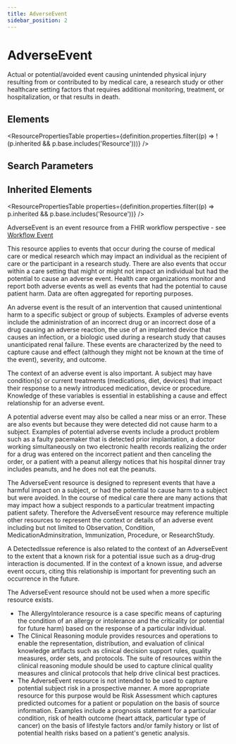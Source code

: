 ```yaml
---
title: AdverseEvent
sidebar_position: 2
---
```



# AdverseEvent

Actual or potential/avoided event causing unintended physical injury resulting from or contributed to by medical care, a research study or other healthcare setting factors that requires additional monitoring, treatment, or hospitalization, or that results in death.

<Tabs queryString="section">
  <TabItem value="schema" label="Schema" default>

## Elements

<ResourcePropertiesTable
  properties={definition.properties.filter((p) => !(p.inherited && p.base.includes('Resource')))}
/>

## Search Parameters

<SearchParamsTable searchParams={definition.searchParameters} />

## Inherited Elements

<ResourcePropertiesTable properties={definition.properties.filter((p) => p.inherited && p.base.includes('Resource'))} />

  </TabItem>
  <TabItem value="usage" label="Usage">
<div> <a name="scope"></a> <p> <Link to="/docs/api/fhir/resources/adverseevent">AdverseEvent</Link> is an event resource from a FHIR workflow perspective - see <a href="https://www.hl7.org/fhir/workflow.html#event">Workflow Event</a> </p> <p> This resource applies to events that occur during the course of medical care or medical research which may impact an individual as the recipient of care or the participant in a research study.  There are also events that occur within a care setting that might or might not impact an individual but had the potential to cause an adverse event.  Health care organizations monitor and report both adverse events as well as events that had the potential to cause patient harm.  Data are often aggregated for reporting purposes.   </p> <p> An adverse event is the result of an intervention that caused unintentional harm to a specific subject or group of subjects.  Examples of adverse events include the administration of an incorrect drug or an incorrect dose of a drug causing an adverse reaction, the use of an implanted device that causes an infection, or a biologic used during a research study that causes unanticipated renal failure.   These events are characterized by the need to capture cause and effect (although they might not be known at the time of the event), severity, and outcome.   </p> <p> The context of an adverse event is also important.  A subject may have condition(s) or current treatments (medications, diet, devices) that impact their response to a newly introduced medication, device or procedure.  Knowledge of these variables is essential in establishing a cause and effect relationship for an adverse event.   </p> <p> A potential adverse event may also be called a near miss or an error.  These are also events but because they were detected did not cause harm to a subject.  Examples of potential adverse events include a product problem such as a faulty pacemaker that is detected prior implantation, a doctor working simultaneously on two electronic health records realizing the order for a drug was entered on the incorrect patient and then canceling the order, or a patient with a peanut allergy notices that his hospital dinner tray includes peanuts, and he does not eat the peanuts.   </p> </div>
  </TabItem>
  <TabItem value="relationships" label="Relationships">
<div> <a name="bnr"></a> <p> The <Link to="/docs/api/fhir/resources/adverseevent">AdverseEvent</Link> resource is designed to represent events that have a harmful impact on a subject, or had the potential to cause harm to a subject but were avoided.  In the course of medical care there are many actions that may impact how a subject responds to a particular treatment impacting patient safety.  Therefore the <Link to="/docs/api/fhir/resources/adverseevent">AdverseEvent</Link> resource may reference multiple other resources to represent the context or details of an adverse event including but not limited to  <Link to="/docs/api/fhir/resources/observation">Observation</Link>, <Link to="/docs/api/fhir/resources/condition">Condition</Link>, MedicationAdminsitration, <Link to="/docs/api/fhir/resources/immunization">Immunization</Link>, <Link to="/docs/api/fhir/resources/procedure">Procedure</Link>, or <Link to="/docs/api/fhir/resources/researchstudy">ResearchStudy</Link>.   </p> <p> A <Link to="/docs/api/fhir/resources/detectedissue">DetectedIssue</Link> reference is also related to the context of an <Link to="/docs/api/fhir/resources/adverseevent">AdverseEvent</Link> to the extent that a known risk for a potential issue such as a drug-drug interaction is documented.  If in the context of a known issue, and adverse event occurs, citing this relationship is important for preventing such an occurrence in the future. </p> <p> The <Link to="/docs/api/fhir/resources/adverseevent">AdverseEvent</Link> resource should not be used when a more specific resource exists.  </p> <ul> <li>The <Link to="/docs/api/fhir/resources/allergyintolerance">AllergyIntolerance</Link> resource is a case specific means of capturing the condition of an allergy or intolerance and the criticality (or potential for future harm) based on the response of a particular individual.</li> <li>The Clinical Reasoning module provides resources and operations to enable the representation, distribution, and evaluation of clinical knowledge artifacts such as clinical decision support rules, quality measures, order sets, and protocols.  The suite of resources within the clinical reasoning module should be used to capture clinical quality measures and clinical protocols that help drive clinical best practices.</li> <li>The <Link to="/docs/api/fhir/resources/adverseevent">AdverseEvent</Link> resource is not intended to be used to capture potential subject risk in a prospective manner.  A more appropriate resource for this purpose would be Risk Assessment which captures predicted outcomes for a patient or population on the basis of source information. Examples include a prognosis statement for a particular condition, risk of health outcome (heart attack, particular type of cancer) on the basis of lifestyle factors and/or family history or list of potential health risks based on a patient's genetic analysis.</li> </ul> </div>
  </TabItem>

</Tabs>
